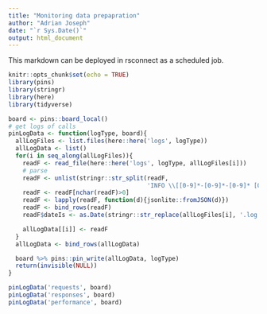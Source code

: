 ```yaml
---
title: "Monitoring data prepapration"
author: "Adrian Joseph"
date: "`r Sys.Date()`"
output: html_document
---
```

This markdown can be deployed in rsconnect as a scheduled job.

```r
knitr::opts_chunk$set(echo = TRUE)
library(pins)
library(stringr)
library(here)
library(tidyverse)
```


```r
board <- pins::board_local()
# get logs of calls
pinLogData <- function(logType, board){
  allLogFiles <- list.files(here::here('logs', logType))
  allLogData <- list()
  for(i in seq_along(allLogFiles)){
    readF <- read_file(here::here('logs', logType, allLogFiles[i]))
    # parse
    readF <- unlist(stringr::str_split(readF,
                                       'INFO \\[[0-9]*-[0-9]*-[0-9]* [0-9]*:[0-9]*:[0-9]*\\] \\[[0-9]*\\] '))
    readF <- readF[nchar(readF)>0]
    readF <- lapply(readF, function(d){jsonlite::fromJSON(d)})
    readF <- bind_rows(readF)
    readF$dateIs <- as.Date(stringr::str_replace(allLogFiles[i], '.log', ''))

    allLogData[[i]] <- readF
  }
  allLogData <- bind_rows(allLogData)

  board %>% pins::pin_write(allLogData, logType)
  return(invisible(NULL))
}

pinLogData('requests', board)
pinLogData('responses', board)
pinLogData('performance', board)



```

